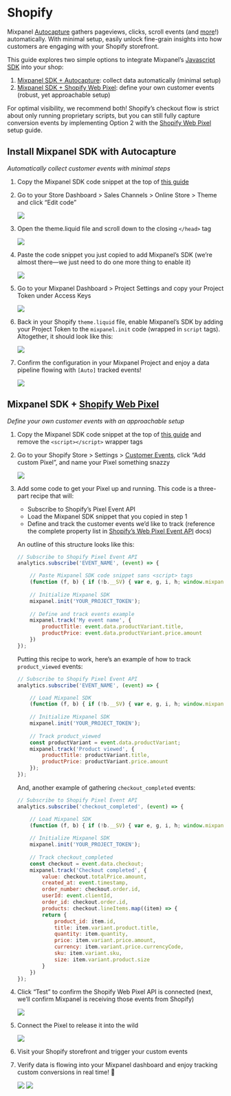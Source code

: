 


# Shopify

Mixpanel [Autocapture](https://docs.mixpanel.com/docs/tracking-methods/autocapture) gathers pageviews, clicks, scroll events (and [more](https://docs.mixpanel.com/docs/tracking-methods/sdks/javascript#autocapture)!) automatically. With minimal setup, easily unlock fine-grain insights into how customers are engaging with your Shopify storefront.

This guide explores two simple options to integrate Mixpanel’s [Javascript SDK](https://docs.mixpanel.com/docs/tracking-methods/sdks/javascript) into your shop:

1. [Mixpanel SDK + Autocapture](#install-mixpanel-sdk-with-autocapture): collect data automatically (minimal setup)
2. [Mixpanel SDK +  Shopify Web Pixel](#mixpanel-sdk--shopify-web-pixel): define your own customer events (robust, yet approachable setup)

For optimal visibility, we recommend both! Shopify’s checkout flow is strict about only running proprietary scripts, but you can still fully capture conversion events by implementing Option 2 with the [Shopify Web Pixel](https://shopify.dev/docs/api/web-pixels-api#custom-web-pixels) setup guide.

## Install Mixpanel SDK with Autocapture
_Automatically collect customer events with minimal steps_

1. Copy the Mixpanel SDK code snippet at the top of [this guide](https://docs.mixpanel.com/docs/tracking-methods/sdks/javascript#installing-the-library)

2. Go to your Store Dashboard > Sales Channels > Online Store > Theme and click “Edit code”

    ![](/shopify_store_channel.png)

3. Open the theme.liquid file and scroll down to the closing `</head>` tag
    
    ![](/shopify_theme_editor.png)
    
4. Paste the code snippet you just copied to add Mixpanel’s SDK (we’re almost there—we just need to do one more thing to enable it)
    
    ![](/shopify_code_snippet_1.png)

5. Go to your Mixpanel Dashboard > Project Settings and copy your Project Token under Access Keys

    ![](/access_keys_project_token.png)

6. Back in your Shopify `theme.liquid` file, enable Mixpanel’s SDK by adding your Project Token to the `mixpanel.init` code (wrapped in `script` tags). Altogether, it should look like this:
    
    ![](/shopify_code_snippet_2.png)

7. Confirm the configuration in your Mixpanel Project and enjoy a data pipeline flowing with `[Auto]` tracked events!

    ![](/Autocaptureed_events.png)

## Mixpanel SDK + [Shopify Web Pixel](https://shopify.dev/docs/api/web-pixels-api#custom-web-pixels)    
_Define your own customer events with an approachable setup_

1. Copy the Mixpanel SDK code snippet at the top of [this guide](https://docs.mixpanel.com/docs/tracking-methods/sdks/javascript#installing-the-library) and remove the `<script></script>` wrapper tags

2. Go to your Shopify Store > Settings > [Customer Events](https://admin.shopify.com/settings/customer_events), click “Add custom Pixel”, and name your Pixel something snazzy

    ![](/shopify_web_pixel.png)

3. Add some code to get your Pixel up and running. This code is a three-part recipe that will:

    - Subscribe to Shopify’s Pixel Event API
    - Load the Mixpanel SDK snippet that you copied in step 1
    - Define and track the customer events we’d like to track (reference the complete property list in [Shopify’s Web Pixel Event API](https://shopify.dev/docs/api/web-pixels-api/standard-events) docs)

    An outline of this structure looks like this:

    ```javascript
    // Subscribe to Shopify Pixel Event API
    analytics.subscribe('EVENT_NAME', (event) => {

        // Paste Mixpanel SDK code snippet sans <script> tags
        (function (f, b) { if (!b.__SV) { var e, g, i, h; window.mixpanel = b; b._i = []; b.init = function (e, f, c) { function g(a, d) { var b = d.split("."); 2 == b.length && ((a = a[b[0]]), (d = b[1])); a[d] = function () { a.push([d].concat(Array.prototype.slice.call(arguments, 0))); }; } var a = b; "undefined" !== typeof c ? (a = b[c] = []) : (c = "mixpanel"); a.people = a.people || []; a.toString = function (a) { var d = "mixpanel"; "mixpanel" !== c && (d += "." + c); a || (d += " (stub)"); return d; }; a.people.toString = function () { return a.toString(1) + ".people (stub)"; }; i = "disable time_event track track_pageview track_links track_forms track_with_groups add_group set_group remove_group register register_once alias unregister identify name_tag set_config reset opt_in_tracking opt_out_tracking has_opted_in_tracking has_opted_out_tracking clear_opt_in_out_tracking start_batch_senders people.set people.set_once people.unset people.increment people.append people.union people.track_charge people.clear_charges people.delete_user people.remove".split( " "); for (h = 0; h < i.length; h++) g(a, i[h]); var j = "set set_once union unset remove delete".split(" "); a.get_group = function () { function b(c) { d[c] = function () { call2_args = arguments; call2 = [c].concat(Array.prototype.slice.call(call2_args, 0)); a.push([e, call2]); }; } for ( var d = {}, e = ["get_group"].concat( Array.prototype.slice.call(arguments, 0)), c = 0; c < j.length; c++) b(j[c]); return d; }; b._i.push([e, f, c]); }; b.__SV = 1.2; e = f.createElement("script"); e.type = "text/javascript"; e.async = !0; e.src = "undefined" !== typeof MIXPANEL_CUSTOM_LIB_URL ? MIXPANEL_CUSTOM_LIB_URL : "file:" === f.location.protocol && "//cdn.mxpnl.com/libs/mixpanel-2-latest.min.js".match(/^\/\//) ? "https://cdn.mxpnl.com/libs/mixpanel-2-latest.min.js" : "//cdn.mxpnl.com/libs/mixpanel-2-latest.min.js"; g = f.getElementsByTagName("script")[0]; g.parentNode.insertBefore(e, g); } })(document, window.mixpanel || []);
        
        // Initialize Mixpanel SDK	
        mixpanel.init('YOUR_PROJECT_TOKEN');
        
        // Define and track events example
        mixpanel.track('My event name', {
            productTitle: event.data.productVariant.title,
            productPrice: event.data.productVariant.price.amount
        })
    });
    ```

    Putting this recipe to work, here’s an example of how to track `product_viewed` events:
    
    ```javascript
    // Subscribe to Shopify Pixel Event API
    analytics.subscribe('EVENT_NAME', (event) => {

        // Load Mixpanel SDK 
        (function (f, b) { if (!b.__SV) { var e, g, i, h; window.mixpanel = b; b._i = []; b.init = function (e, f, c) { function g(a, d) { var b = d.split("."); 2 == b.length && ((a = a[b[0]]), (d = b[1])); a[d] = function () { a.push([d].concat(Array.prototype.slice.call(arguments, 0))); }; } var a = b; "undefined" !== typeof c ? (a = b[c] = []) : (c = "mixpanel"); a.people = a.people || []; a.toString = function (a) { var d = "mixpanel"; "mixpanel" !== c && (d += "." + c); a || (d += " (stub)"); return d; }; a.people.toString = function () { return a.toString(1) + ".people (stub)"; }; i = "disable time_event track track_pageview track_links track_forms track_with_groups add_group set_group remove_group register register_once alias unregister identify name_tag set_config reset opt_in_tracking opt_out_tracking has_opted_in_tracking has_opted_out_tracking clear_opt_in_out_tracking start_batch_senders people.set people.set_once people.unset people.increment people.append people.union people.track_charge people.clear_charges people.delete_user people.remove".split( " "); for (h = 0; h < i.length; h++) g(a, i[h]); var j = "set set_once union unset remove delete".split(" "); a.get_group = function () { function b(c) { d[c] = function () { call2_args = arguments; call2 = [c].concat(Array.prototype.slice.call(call2_args, 0)); a.push([e, call2]); }; } for ( var d = {}, e = ["get_group"].concat( Array.prototype.slice.call(arguments, 0)), c = 0; c < j.length; c++) b(j[c]); return d; }; b._i.push([e, f, c]); }; b.__SV = 1.2; e = f.createElement("script"); e.type = "text/javascript"; e.async = !0; e.src = "undefined" !== typeof MIXPANEL_CUSTOM_LIB_URL ? MIXPANEL_CUSTOM_LIB_URL : "file:" === f.location.protocol && "//cdn.mxpnl.com/libs/mixpanel-2-latest.min.js".match(/^\/\//) ? "https://cdn.mxpnl.com/libs/mixpanel-2-latest.min.js" : "//cdn.mxpnl.com/libs/mixpanel-2-latest.min.js"; g = f.getElementsByTagName("script")[0]; g.parentNode.insertBefore(e, g); } })(document, window.mixpanel || []);
        
        // Initialize Mixpanel SDK	
        mixpanel.init('YOUR_PROJECT_TOKEN');
        
        // Track product_viewed
        const productVariant = event.data.productVariant;
        mixpanel.track('Product viewed', {
            productTitle: productVariant.title,
            productPrice: productVariant.price.amount
        });
    });
    ```

    And, another example of gathering `checkout_completed` events:

    ```javascript
    // Subscribe to Shopify Pixel Event API
    analytics.subscribe('checkout_completed', (event) => {

        // Load Mixpanel SDK 
        (function (f, b) { if (!b.__SV) { var e, g, i, h; window.mixpanel = b; b._i = []; b.init = function (e, f, c) { function g(a, d) { var b = d.split("."); 2 == b.length && ((a = a[b[0]]), (d = b[1])); a[d] = function () { a.push([d].concat(Array.prototype.slice.call(arguments, 0))); }; } var a = b; "undefined" !== typeof c ? (a = b[c] = []) : (c = "mixpanel"); a.people = a.people || []; a.toString = function (a) { var d = "mixpanel"; "mixpanel" !== c && (d += "." + c); a || (d += " (stub)"); return d; }; a.people.toString = function () { return a.toString(1) + ".people (stub)"; }; i = "disable time_event track track_pageview track_links track_forms track_with_groups add_group set_group remove_group register register_once alias unregister identify name_tag set_config reset opt_in_tracking opt_out_tracking has_opted_in_tracking has_opted_out_tracking clear_opt_in_out_tracking start_batch_senders people.set people.set_once people.unset people.increment people.append people.union people.track_charge people.clear_charges people.delete_user people.remove".split( " "); for (h = 0; h < i.length; h++) g(a, i[h]); var j = "set set_once union unset remove delete".split(" "); a.get_group = function () { function b(c) { d[c] = function () { call2_args = arguments; call2 = [c].concat(Array.prototype.slice.call(call2_args, 0)); a.push([e, call2]); }; } for ( var d = {}, e = ["get_group"].concat( Array.prototype.slice.call(arguments, 0)), c = 0; c < j.length; c++) b(j[c]); return d; }; b._i.push([e, f, c]); }; b.__SV = 1.2; e = f.createElement("script"); e.type = "text/javascript"; e.async = !0; e.src = "undefined" !== typeof MIXPANEL_CUSTOM_LIB_URL ? MIXPANEL_CUSTOM_LIB_URL : "file:" === f.location.protocol && "//cdn.mxpnl.com/libs/mixpanel-2-latest.min.js".match(/^\/\//) ? "https://cdn.mxpnl.com/libs/mixpanel-2-latest.min.js" : "//cdn.mxpnl.com/libs/mixpanel-2-latest.min.js"; g = f.getElementsByTagName("script")[0]; g.parentNode.insertBefore(e, g); } })(document, window.mixpanel || []);
        
        // Initialize Mixpanel SDK	
        mixpanel.init('YOUR_PROJECT_TOKEN');
        
        // Track checkout_completed
        const checkout = event.data.checkout;
        mixpanel.track('Checkout completed', {
            value: checkout.totalPrice.amount,
            created_at: event.timestamp,
            order_number: checkout.order.id,
            userId: event.clientId,
            order_id: checkout.order.id,
            products: checkout.lineItems.map((item) => {
            return {
                product_id: item.id,
                title: item.variant.product.title,
                quantity: item.quantity,
                price: item.variant.price.amount,
                currency: item.variant.price.currencyCode,
                sku: item.variant.sku,
                size: item.variant.product.size
            }
        })
    });
    ```
4. Click “Test” to confirm the Shopify Web Pixel API is connected (next, we’ll confirm Mixpanel is receiving those events from Shopify)

    ![](/shopify_web_pixel_test.png)

5. Connect the Pixel to release it into the wild

    ![](/shopify_pixel_connect.png)

6. Visit your Shopify storefront and trigger your custom events 

7. Verify data is flowing into your Mixpanel dashboard and enjoy tracking custom conversions  in real time! 🎉

    ![](/shopify_events_in_MXP_1.png)
    ![](/shopify_events_in_MXP_2.png)
